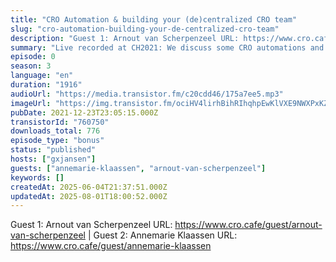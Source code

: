 ```yaml
---
title: "CRO Automation & building your (de)centralized CRO team"
slug: "cro-automation-building-your-de-centralized-cro-team"
description: "Guest 1: Arnout van Scherpenzeel URL: https://www.cro.cafe/guest/arnout-van-scherpenzeel | Guest 2: Annemarie Klaassen URL: https://www.cro.cafe/guest/annemarie-klaassen"
summary: "Live recorded at CH2021: We discuss some CRO automations and if you should build a centralized or decentralized CRO team"
episode: 0
season: 3
language: "en"
duration: "1916"
audioUrl: "https://media.transistor.fm/c20cdd46/175a7ee5.mp3"
imageUrl: "https://img.transistor.fm/ociHV4lirhBihRIhqhpEwKlVXE9NWXPxKZiRqf4TNcg/rs:fill:0:0:1/w:1400/h:1400/q:60/mb:500000/aHR0cHM6Ly9pbWct/dXBsb2FkLXByb2R1/Y3Rpb24udHJhbnNp/c3Rvci5mbS9iZTZk/ODAwNTJmM2FlZDA1/ZjdmMjk2YWI0NzJl/YTYzMS5qcGc.webp"
pubDate: 2021-12-23T23:05:15.000Z
transistorId: "760750"
downloads_total: 776
episode_type: "bonus"
status: "published"
hosts: ["gxjansen"]
guests: ["annemarie-klaassen", "arnout-van-scherpenzeel"]
keywords: []
createdAt: 2025-06-04T21:37:51.000Z
updatedAt: 2025-08-01T18:00:52.000Z
---
```


Guest 1: Arnout van Scherpenzeel URL: https://www.cro.cafe/guest/arnout-van-scherpenzeel | Guest 2: Annemarie Klaassen URL: https://www.cro.cafe/guest/annemarie-klaassen
